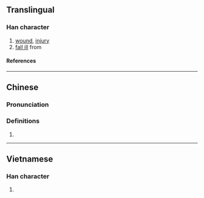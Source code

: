 {{character info}}
==Translingual==

===Han character===
{{Han char|rn=64|rad=手|as=03|sn=6|four=55000|canj=QJK|ids=⿰扌丈}}

# [[wound]], [[injury]]
# [[fall ill]] from

====References====
{{Han ref|kx=0417.200|dkj=11795|dj=0764.130|hdz=31829.080|uh=6259}}

----

==Chinese==
{{zh-forms}}

===Pronunciation===
{{zh-pron
|m=zhàng
|c=zoeng6
|cat=
}}

===Definitions===
{{zh-hanzi}}

# {{rfdef|zh}}

----

==Vietnamese==

===Han character===
{{vi-readings|rs=手03|reading=rượn}}

# {{rfdef|vi|sort=手03}}